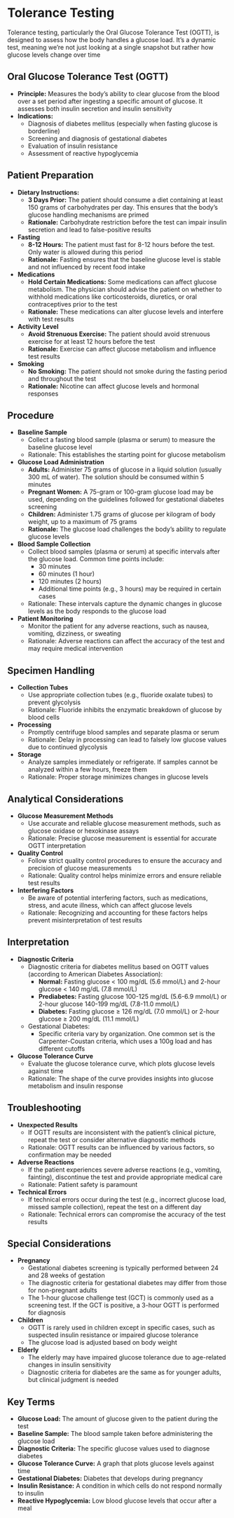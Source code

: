 # Tolerance Testing {-}

Tolerance testing, particularly the Oral Glucose Tolerance Test (OGTT), is designed to assess how the body handles a glucose load. It's a dynamic test, meaning we're not just looking at a single snapshot but rather how glucose levels change over time

## **Oral Glucose Tolerance Test (OGTT)** {-}

*   **Principle:** Measures the body's ability to clear glucose from the blood over a set period after ingesting a specific amount of glucose. It assesses both insulin secretion and insulin sensitivity
*   **Indications:**
    *   Diagnosis of diabetes mellitus (especially when fasting glucose is borderline)
    *   Screening and diagnosis of gestational diabetes
    *   Evaluation of insulin resistance
    *   Assessment of reactive hypoglycemia

## **Patient Preparation** {-}

*   **Dietary Instructions:**
    *   **3 Days Prior:** The patient should consume a diet containing at least 150 grams of carbohydrates per day. This ensures that the body's glucose handling mechanisms are primed
    *   **Rationale:** Carbohydrate restriction before the test can impair insulin secretion and lead to false-positive results
*   **Fasting**
    *   **8-12 Hours:** The patient must fast for 8-12 hours before the test. Only water is allowed during this period
    *   **Rationale:** Fasting ensures that the baseline glucose level is stable and not influenced by recent food intake
*   **Medications**
    *   **Hold Certain Medications:** Some medications can affect glucose metabolism. The physician should advise the patient on whether to withhold medications like corticosteroids, diuretics, or oral contraceptives prior to the test
    *   **Rationale:** These medications can alter glucose levels and interfere with test results
*   **Activity Level**
    *   **Avoid Strenuous Exercise:** The patient should avoid strenuous exercise for at least 12 hours before the test
    *   **Rationale:** Exercise can affect glucose metabolism and influence test results
*   **Smoking**
    *   **No Smoking:** The patient should not smoke during the fasting period and throughout the test
    *   **Rationale:** Nicotine can affect glucose levels and hormonal responses

## **Procedure** {-}

*   **Baseline Sample**
    *   Collect a fasting blood sample (plasma or serum) to measure the baseline glucose level
    *   Rationale: This establishes the starting point for glucose metabolism
*   **Glucose Load Administration**
    *   **Adults:** Administer 75 grams of glucose in a liquid solution (usually 300 mL of water). The solution should be consumed within 5 minutes
    *   **Pregnant Women:** A 75-gram or 100-gram glucose load may be used, depending on the guidelines followed for gestational diabetes screening
    *   **Children:** Administer 1.75 grams of glucose per kilogram of body weight, up to a maximum of 75 grams
    *   **Rationale:** The glucose load challenges the body's ability to regulate glucose levels
*   **Blood Sample Collection**
    *   Collect blood samples (plasma or serum) at specific intervals after the glucose load. Common time points include:
        *   30 minutes
        *   60 minutes (1 hour)
        *   120 minutes (2 hours)
        *   Additional time points (e.g., 3 hours) may be required in certain cases
    *   Rationale: These intervals capture the dynamic changes in glucose levels as the body responds to the glucose load
*   **Patient Monitoring**
    *   Monitor the patient for any adverse reactions, such as nausea, vomiting, dizziness, or sweating
    *   Rationale: Adverse reactions can affect the accuracy of the test and may require medical intervention

## **Specimen Handling** {-}

*   **Collection Tubes**
    *   Use appropriate collection tubes (e.g., fluoride oxalate tubes) to prevent glycolysis
    *   Rationale: Fluoride inhibits the enzymatic breakdown of glucose by blood cells
*   **Processing**
    *   Promptly centrifuge blood samples and separate plasma or serum
    *   Rationale: Delay in processing can lead to falsely low glucose values due to continued glycolysis
*   **Storage**
    *   Analyze samples immediately or refrigerate. If samples cannot be analyzed within a few hours, freeze them
    *   Rationale: Proper storage minimizes changes in glucose levels

## **Analytical Considerations** {-}

*   **Glucose Measurement Methods**
    *   Use accurate and reliable glucose measurement methods, such as glucose oxidase or hexokinase assays
    *   Rationale: Precise glucose measurement is essential for accurate OGTT interpretation
*   **Quality Control**
    *   Follow strict quality control procedures to ensure the accuracy and precision of glucose measurements
    *   Rationale: Quality control helps minimize errors and ensure reliable test results
*   **Interfering Factors**
    *   Be aware of potential interfering factors, such as medications, stress, and acute illness, which can affect glucose levels
    *   Rationale: Recognizing and accounting for these factors helps prevent misinterpretation of test results

## **Interpretation** {-}

*   **Diagnostic Criteria**
    *   Diagnostic criteria for diabetes mellitus based on OGTT values (according to American Diabetes Association):
        *   **Normal:** Fasting glucose < 100 mg/dL (5.6 mmol/L) and 2-hour glucose < 140 mg/dL (7.8 mmol/L)
        *   **Prediabetes:** Fasting glucose 100-125 mg/dL (5.6-6.9 mmol/L) or 2-hour glucose 140-199 mg/dL (7.8-11.0 mmol/L)
        *   **Diabetes:** Fasting glucose ≥ 126 mg/dL (7.0 mmol/L) or 2-hour glucose ≥ 200 mg/dL (11.1 mmol/L)
    *   Gestational Diabetes:
        *   Specific criteria vary by organization. One common set is the Carpenter-Coustan criteria, which uses a 100g load and has different cutoffs
*   **Glucose Tolerance Curve**
    *   Evaluate the glucose tolerance curve, which plots glucose levels against time
    *   Rationale: The shape of the curve provides insights into glucose metabolism and insulin response

## **Troubleshooting** {-}

*   **Unexpected Results**
    *   If OGTT results are inconsistent with the patient's clinical picture, repeat the test or consider alternative diagnostic methods
    *   Rationale: OGTT results can be influenced by various factors, so confirmation may be needed
*   **Adverse Reactions**
    *   If the patient experiences severe adverse reactions (e.g., vomiting, fainting), discontinue the test and provide appropriate medical care
    *   Rationale: Patient safety is paramount
*   **Technical Errors**
    *   If technical errors occur during the test (e.g., incorrect glucose load, missed sample collection), repeat the test on a different day
    *   Rationale: Technical errors can compromise the accuracy of the test results

## **Special Considerations** {-}

*   **Pregnancy**
    *   Gestational diabetes screening is typically performed between 24 and 28 weeks of gestation
    *   The diagnostic criteria for gestational diabetes may differ from those for non-pregnant adults
    *   The 1-hour glucose challenge test (GCT) is commonly used as a screening test. If the GCT is positive, a 3-hour OGTT is performed for diagnosis
*   **Children**
    *   OGTT is rarely used in children except in specific cases, such as suspected insulin resistance or impaired glucose tolerance
    *   The glucose load is adjusted based on body weight
*   **Elderly**
    *   The elderly may have impaired glucose tolerance due to age-related changes in insulin sensitivity
    *   Diagnostic criteria for diabetes are the same as for younger adults, but clinical judgment is needed

## **Key Terms** {-}

*   **Glucose Load:** The amount of glucose given to the patient during the test
*   **Baseline Sample:** The blood sample taken before administering the glucose load
*   **Diagnostic Criteria:** The specific glucose values used to diagnose diabetes
*   **Glucose Tolerance Curve:** A graph that plots glucose levels against time
*   **Gestational Diabetes:** Diabetes that develops during pregnancy
*   **Insulin Resistance:** A condition in which cells do not respond normally to insulin
*   **Reactive Hypoglycemia:** Low blood glucose levels that occur after a meal
